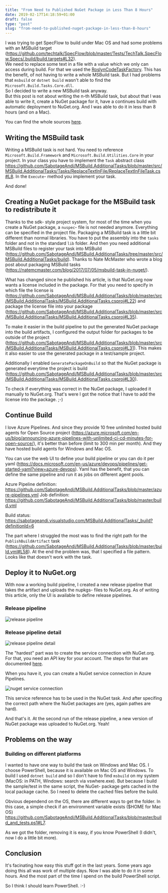 ```yaml
---
title: "From Need to Published NuGet Package in Less Than 8 Hours"
date: 2019-02-17T14:18:59+01:00
draft: false
type: "post"
slug: "from-need-to-published-nuget-package-in-less-than-8-hours"
---
```


I was trying to get SpecFlow to build under Mac OS and had some problems with an MSBuild target (<https://github.com/techtalk/SpecFlow/blob/master/Tests/TechTalk.SpecFlow.Specs/.build/build.targets#L32>).  
We need to replace some text in a file with a value which we only can access during build. For that we used the [RoslynCodeTaskFactory](https://docs.microsoft.com/en-us/visualstudio/msbuild/msbuild-roslyncodetaskfactory?view=vs-2017). This has the benefit, of not having to write a whole MSBuild task. But I had problems that `msbuild` or `dotnet build` wasn't able to find the `Microsoft.Build.Tasks.Core.dll`.  
So I decided to write a new MSBuild task anyway.  
But this post is not about writing the n-th MSBuild task, but about that I was able to write it, create a NuGet package for it, have a continues build with automatic deployment to NuGet.org. And I was able to do it in less than 8 hours (and on a Mac).

You can find the whole sources [here](https://github.com/SabotageAndi/MSBuild.AdditionalTasks).

## Writing the MSBuild task

Writing a MSBuild task is not hard. You need to reference `Microsoft.Build.Framework` and `Microsoft.Build.Utilities.Core` in your project. In your class you have to implement the `Task` abstract class <https://github.com/SabotageAndi/MSBuild.AdditionalTasks/blob/master/src/MSBuild.AdditionalTasks/Tasks/ReplaceTextInFile/ReplaceTextInFileTask.cs#L8>. In the `Execute`- method you implement your task.

And done!

## Creating a NuGet package for the MSBuild task to redistribute it

Thanks to the sdk- style project system, for most of the time when you create a NuGet package, a `nuspec`- file is not needed anymore. Everything can be specified in the project file.
Packaging a MSBuild task is a little bit different than normal libraries. You have to put the assembly into the `tasks` folder and not in the standard `lib` folder. And then you need additional MSBuild files to register your task into MSBuild (<https://github.com/SabotageAndi/MSBuild.AdditionalTasks/tree/master/src/MSBuild.AdditionalTasks/build>). Thanks to Nate McMaster who wrote a blog post about packaging MSBuild tasks (<https://natemcmaster.com/blog/2017/07/05/msbuild-task-in-nuget/>).

What has changed since he published his article, is that NuGet.org now wants a license included in the package. For that you need to specify in which file the license is (<https://github.com/SabotageAndi/MSBuild.AdditionalTasks/blob/master/src/MSBuild.AdditionalTasks/MSBuild.AdditionalTasks.csproj#L22>) and package the license file into your package (<https://github.com/SabotageAndi/MSBuild.AdditionalTasks/blob/master/src/MSBuild.AdditionalTasks/MSBuild.AdditionalTasks.csproj#L35>).

To make it easier in the build pipeline to put the generated NuGet package into the build artifacts, I configured the output folder for packages to be outside of the project (<https://github.com/SabotageAndi/MSBuild.AdditionalTasks/blob/master/src/MSBuild.AdditionalTasks/MSBuild.AdditionalTasks.csproj#L31>).
This makes it also easier to use the generated package in a test/sample project.

Additionally I enabled `GeneratePackageOnBuild` so that the NuGet package is generated everytime the project is build (<https://github.com/SabotageAndi/MSBuild.AdditionalTasks/blob/master/src/MSBuild.AdditionalTasks/MSBuild.AdditionalTasks.csproj#L30>).

To check if everything was correct in the NuGet package, I uploaded it manually to NuGet.org. That's were I got the notice that I have to add the license into the package. ;-)

## Continue Build

I love Azure Pipelines. And since they provide 10 free unlimited hosted build agents for Open Source project (<https://azure.microsoft.com/en-us/blog/announcing-azure-pipelines-with-unlimited-ci-cd-minutes-for-open-source/>), it's better than before (limit to 300 min per month). And they have hosted build agents for Windows and Mac OS.

You can use the web UI to define your build pipeline or you can do it per yaml (<https://docs.microsoft.com/en-us/azure/devops/pipelines/get-started-yaml?view=azure-devops>).
Yaml has the benefit, that you can define the same pipeline and run it as jobs on different agent pools.

Azure Pipeline definition: <https://github.com/SabotageAndi/MSBuild.AdditionalTasks/blob/master/azure-pipelines.yml>
Job definition: <https://github.com/SabotageAndi/MSBuild.AdditionalTasks/blob/master/build.yml>

Build status: https://sabotageandi.visualstudio.com/MSBuild.AdditionalTasks/_build?definitionId=6

The part where I struggled the most was to find the right path for the `PublishBuildArtifact` task (<https://github.com/SabotageAndi/MSBuild.AdditionalTasks/blob/master/build.yml#L58>). At the end the problem was, that I specified a file pattern. Looks like that doesn't work with the task.

## Deploy it to NuGet.org

With now a working build pipeline, I created a new release pipeline that takes the artifact and uploads the nupkgs- files to NuGet.org.
As of writing this article, only the UI is available to define release pipelines.

### Release pipeline

![release pipeline](/images/2019-02-17%20Release%20Pipeline.png)

### Release pipeline detail

![release pipeline detail](/images/2019-02-17%20Release%20Pipeline%20details.png)

The "hardest" part was to create the service connection with NuGet.org. For that, you need an API key for your account. The steps for that are documented [here](https://docs.microsoft.com/en-us/nuget/create-packages/publish-a-package#create-api-keys).

When you have it, you can create a NuGet service connection in Azure Pipelines.

![nuget service connection](/images/2019-02-17%20NuGet%20Service%20Connections.png)

This service reference has to be used in the NuGet task. And after specifing the correct path where the NuGet packages are (yes, again pathes are hard).

And that's it. At the second run of the release pipeline, a new version of NuGet package was uploaded to NuGet.org. Yeah!

## Problems on the way

### Building on different platforms

I wanted to have one way to build the task on Windows and Mac OS. I choose PowerShell, because it is available on Mac OS and Windows.
To build I used `dotnet build` and so I don't have to find `msbuild` on my system (MacOS: in PATH, Windows: search via vswhere.exe). But because I build the sample/test in the same script, the NuGet- package gets cached in the local package cache. So I need to delete the cached files before the build.

Obvious dependend on the OS, there are different ways to get the folder. In this case, a simple check if an environment variable exists ($HOME for Mac OS)
<https://github.com/SabotageAndi/MSBuild.AdditionalTasks/blob/master/build_and_tests.ps1#L7>.

As we got the folder, removing it is easy, if you know PowerShell (I didn't, now I do a little bit more).

## Conclusion

It's facinating how easy this stuff got in the last years. Some years ago doing this all was work of multiple days. Now I was able to do it in some hours. And the most part of the time I spend on the build PowerShell script.

So I think I should learn PowerShell. :-)